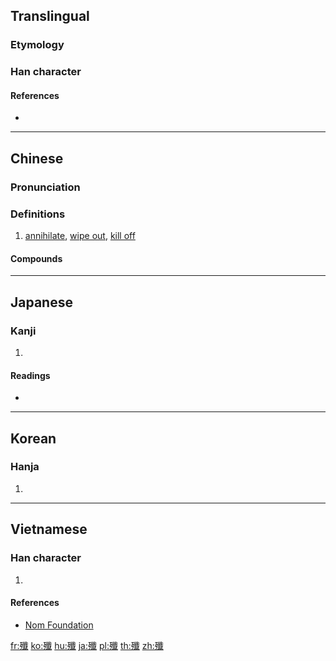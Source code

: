 {{also|歼|殱}}
==Translingual==
{{Han simplified forms|殲|殱|歼}}

===Etymology===
{{Han compound|歹|韱|c1=s|c2=p|ls=psc}}

===Han character===
{{Han char|rn=78|rad=歹|as=17|sn=21|four=13250|canj=MNOIM|ids=⿰歹韱}}

====References====
* {{Han ref|kx=0584.110|dkj=16608|dj=0977.010|hdz=21396.100|uh=6BB2|ud=27570|bh=C4E8|bd=50408}}

----

==Chinese==
{{zh-forms|s=歼}}

===Pronunciation===
{{zh-pron
|m=jiān
|c=cim1
|mc=y
|oc=y
|ma=
|cat=v
}}

===Definitions===
{{zh-hanzi}}

# [[annihilate]], [[wipe out]], [[kill off]]

====Compounds====
{{zh-der|殲擊|殲擊機|殲滅|殲滅戰}}

----

==Japanese==

===Kanji===
{{ja-kanji|grade=|rs=歹17}}

# {{defn|lang=ja|sort=歹17}}

====Readings====
* {{ja-readings|on=[[せん]] (sen)|kun=[[つくす]] (tsukusu), [[ほろぼす]] (horobosu)}}

----

==Korean==

===Hanja===
{{ko-hanja|hangeul=섬|eumhun=|rv=seom|mr=sŏm|y=sem}}

# {{defn|lang=ko|sort=歹17}}

----

==Vietnamese==

===Han character===
{{vi-readings|rs=歹17| hanviet = tiêm}}

# {{defn|lang=vi|sort=歹17}}

====References====
*[http://nomfoundation.org/common/nom_details.php?codepoint=6bb2 Nom Foundation]

[[fr:殲]]
[[ko:殲]]
[[hu:殲]]
[[ja:殲]]
[[pl:殲]]
[[th:殲]]
[[zh:殲]]
